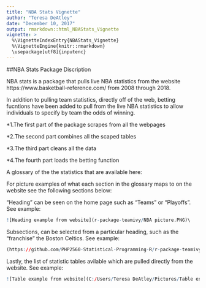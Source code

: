 ```yaml
---
title: "NBA Stats Vignette"
author: "Teresa DeAtley"
date: "December 10, 2017"
output: rmarkdown::html_NBAStats_Vignette
vignette: >
  %\VignetteIndexEntry{NBAStats_Vignette}
  %\VignetteEngine{knitr::rmarkdown}
  \usepackage[utf8]{inputenc}
---
```


##NBA Stats Package Discription

NBA stats is a package that pulls live NBA statistics from the website https://www.basketball-reference.com/ from 2008 through 2018.

In addition to pulling team statistics, directly off of the web, betting fucntions have been added to pull from the live NBA statistics to allow individuals to specify by team the odds of winning. 

*1.The first part of the package scrapes from all the webpages

*2.The second part combines all the scaped tables

*3.The third part cleans all the data

*4.The fourth part loads the betting function


A glossary of the the statistics that are available here:

For picture examples of what each section in the glossary maps to on the website see the following sections below:

"Heading" can be seen on the home page such as "Teams" or "Playoffs". See example:
```r
![Heading example from website](r-package-teamivy/NBA picture.PNG)\
```

Subsections, can be selected from a particular heading, such as the "franchise" the Boston Celtics. See example:
```r
(https://github.com/PHP2560-Statistical-Programming-R/r-package-teamivy/blob/master/NBA%20picture.PNG)
```

Lastly, the list of statistic tables avilable which are pulled directly from the website. See example:
```r
![Table example from website](C:/Users/Teresa DeAtley/Pictures/Table example)
```





